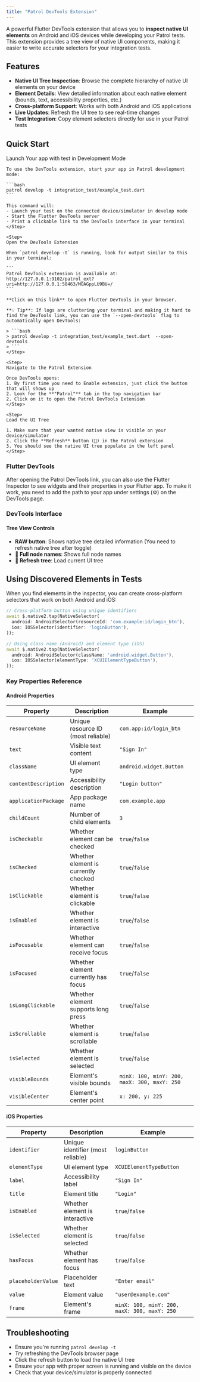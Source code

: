 ```yaml
---
title: "Patrol DevTools Extension"
---
```



A powerful Flutter DevTools extension that allows you to **inspect native UI elements** on Android and iOS devices while developing your Patrol tests. This extension provides a tree view of native UI components, making it easier to write accurate selectors for your integration tests.

## Features

- **Native UI Tree Inspection**: Browse the complete hierarchy of native UI elements on your device
- **Element Details**: View detailed information about each native element (bounds, text, accessibility properties, etc.)
- **Cross-platform Support**: Works with both Android and iOS applications
- **Live Updates**: Refresh the UI tree to see real-time changes
- **Test Integration**: Copy element selectors directly for use in your Patrol tests

## Quick Start

<Steps>
    <Step>
    Launch Your app with test in Development Mode

    To use the DevTools extension, start your app in Patrol development mode:

    ```bash
    patrol develop -t integration_test/example_test.dart
    ```

    This command will:
    - Launch your test on the connected device/simulator in develop mode
    - Start the Flutter DevTools server
    - Print a clickable link to the DevTools interface in your terminal
    </Step>

    <Step>
    Open the DevTools Extension

    When `patrol develop -t` is running, look for output similar to this in your terminal:

    ```
    Patrol DevTools extension is available at:
    http://127.0.0.1:9102/patrol_ext?uri=http://127.0.0.1:58463/MOAGppLU9BU=/
    ```

    **Click on this link** to open Flutter DevTools in your browser.

    **💡 Tip**: If logs are cluttering your terminal and making it hard to find the DevTools link, you can use the `--open-devtools` flag to automatically open DevTools:

    > ```bash
    > patrol develop -t integration_test/example_test.dart  --open-devtools
    > ```
    </Step>

    <Step>
    Navigate to the Patrol Extension

    Once DevTools opens:
    1. By first time you need to Enable extension, just click the button that will shows up
    2. Look for the **"Patrol"** tab in the top navigation bar
    2. Click on it to open the Patrol DevTools Extension
    </Step>

    <Step>
    Load the UI Tree

    1. Make sure that your wanted native view is visible on your device/simulator
    2. Click the **Refresh** button (🔄) in the Patrol extension
    3. You should see the native UI tree populate in the left panel
    </Step>
</Steps>

### Flutter DevTools
After opening the Patrol DevTools link, you can also use the Flutter Inspector to see widgets and their
properties in your Flutter app. To make it work, you need to add the path to your app under settings (⚙️) on the DevTools page.

### DevTools Interface

#### Tree View Controls
- **RAW button**: Shows native tree detailed information (You need to refresh native tree after toggle)
- **📱 Full node names**: Shows full node names
- **🔄 Refresh tree**: Load current UI tree

## Using Discovered Elements in Tests

When you find elements in the inspector, you can create cross-platform selectors that work on both Android and iOS:

```dart
// Cross-platform button using unique identifiers
await $.native2.tap(NativeSelector(
  android: AndroidSelector(resourceId: 'com.example:id/login_btn'),
  ios: IOSSelector(identifier: 'loginButton'),
));

// Using class name (Android) and element type (iOS)
await $.native2.tap(NativeSelector(
  android: AndroidSelector(className: 'android.widget.Button'),
  ios: IOSSelector(elementType: 'XCUIElementTypeButton'),
));

```

### Key Properties Reference

#### Android Properties

| Property | Description | Example |
|----------|-------------|---------|
| `resourceName` | Unique resource ID (most reliable) | `com.app:id/login_btn` |
| `text` | Visible text content | `"Sign In"` |
| `className` | UI element type | `android.widget.Button` |
| `contentDescription` | Accessibility description | `"Login button"` |
| `applicationPackage` | App package name | `com.example.app` |
| `childCount` | Number of child elements | `3` |
| `isCheckable` | Whether element can be checked | `true`/`false` |
| `isChecked` | Whether element is currently checked | `true`/`false` |
| `isClickable` | Whether element is clickable | `true`/`false` |
| `isEnabled` | Whether element is interactive | `true`/`false` |
| `isFocusable` | Whether element can receive focus | `true`/`false` |
| `isFocused` | Whether element currently has focus | `true`/`false` |
| `isLongClickable` | Whether element supports long press | `true`/`false` |
| `isScrollable` | Whether element is scrollable | `true`/`false` |
| `isSelected` | Whether element is selected | `true`/`false` |
| `visibleBounds` | Element's visible bounds | `minX: 100, minY: 200, maxX: 300, maxY: 250` |
| `visibleCenter` | Element's center point | `x: 200, y: 225` |

#### iOS Properties

| Property | Description | Example |
|----------|-------------|---------|
| `identifier` | Unique identifier (most reliable) | `loginButton` |
| `elementType` | UI element type | `XCUIElementTypeButton` |
| `label` | Accessibility label | `"Sign In"` |
| `title` | Element title | `"Login"` |
| `isEnabled` | Whether element is interactive | `true`/`false` |
| `isSelected` | Whether element is selected | `true`/`false` |
| `hasFocus` | Whether element has focus | `true`/`false` |
| `placeholderValue` | Placeholder text | `"Enter email"` |
| `value` | Element value | `"user@example.com"` |
| `frame` | Element's frame | `minX: 100, minY: 200, maxX: 300, maxY: 250` |

## Troubleshooting

- Ensure you're running `patrol develop -t`
- Try refreshing the DevTools browser page
- Click the refresh button to load the native UI tree
- Ensure your app with proper screen is running and visible on the device
- Check that your device/simulator is properly connected
